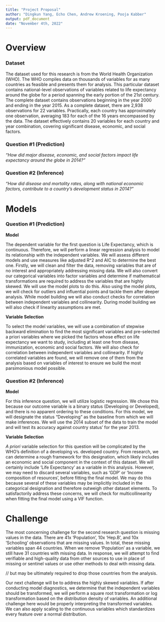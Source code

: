 ```yaml
---
title: "Project Proposal"
author: "Dingkun Yang, Echo Chen, Andrew Kroening, Pooja Kabber"
output: pdf_document
date: "November 4th, 2022"
---
```


# Overview 

### Dataset

The dataset used for this research is from the World Health Organization (WHO). The WHO compiles data on thousands of variables for as many countries as feasible and presents them for analysis. This particular dataset contains national-level observations of variables related to life expectancy around the globe for a period spanning the early portion of the 21st century. The complete dataset contains observations beginning in the year 2000 and ending in the year 2015. As a complete dataset, there are 2,938 observations for 22 variables. Practically, each country has approximately one observation, averaging 183 for each of the 16 years encompassed by the data. The dataset effectively contains 20 variables for each country and year combination, covering significant disease, economic, and social factors.

### Question #1 (Prediction)

*"How did major disease, economic, and social factors impact life expectancy around the globe in 2014?"*

### Question #2 (Inference)

*"How did disease and mortality rates, along with national economic factors, contribute to a country's development status in 2014?"*

# Models 

### Question #1 (Prediction)

**Model**

The dependent variable for the first question is Life Expectancy, which is continuous. Therefore, we will perform a linear regression analysis to model its relationship with the independent variables. We will assess different models and use measures like adjusted R^2 and AIC to determine the best one. Firstly, we will clean and filter the data, removing variables that are of no interest and appropriately addressing missing data. We will also convert our categorical variables into factor variables and determine if mathematical transformations are required to address the variables that are highly skewed. We will use the model plots to do this. Also using the model plots, we will check for outliers and influential points and tackle them after deeper analysis. While model building we will also conduct checks for correlation between independent variables and collinearity. During model building we will also check if linearity assumptions are met.

**Variable Selection**

To select the model variables, we will use a combination of stepwise backward elimination to find the most significant variables and pre-selected a priori variables where we picked the factors whose effect on life expectancy we want to study, including at least one from disease, immunization, economic and social factors. We will also check for correlation between independent variables and collinearity. If highly correlated variables are found, we will remove one of them from the analysis based on variables of interest to ensure we build the most parsimonious model possible.

### Question #2 (Inference)

**Model**

For this inference question, we will utilize logistic regression. We chose this because our outcome variable is a binary status (Developing or Developed), and there is no apparent ordering to these conditions. For this model, we will designate the status "Developing" as the baseline from which we will make inferences. We will use the 2014 subset of the data to train the model and will test its accuracy against country status' for the year 2013.

**Variable Selection**

*A priori* variable selection for this question will be complicated by the WHO's definition of a developing vs. developed country. From research, we can determine a rough framework for this designation, which likely includes an economic and social component in the context of this dataset. We will certainly include 'Life Expectancy' as a variable in this analysis. However, we may need to discard several variables, such as 'GDP' or 'Income composition of resources', before fitting the final model. We may do this because several of these variables may be implicitly included in the categorical designation and therefore outweigh other dataset elements. To satisfactorily address these concerns, we will check for multicollinearity when fitting the final model using a VIF function.

# Challenge

The most concerning challenge for the second research question is missing values in the data. There are 41x 'Population', 10x 'Hep.B', and 10x 'Schooling' observations that are missing values. In total, these missing variables span 44 countries. When we remove 'Population' as a variable, we still have 31 countries with missing data. In response, we will attempt to find verifiable and high-quality data from other sources to use in place of missing or sentinel values or use other methods to deal with missing data.

// but may be ultimately required to drop those countries from the analysis.

Our next challenge will be to address the highly skewed variables. If after conducting model diagnostics, we determine that the independent variables should be transformed, we will perform a square root transformation or log transformation based on the distribution density of variables. An additional challenge here would be properly interpreting the transformed variables. We can also apply scaling to the continuous variables which standardizes every feature over a normal distribution.

